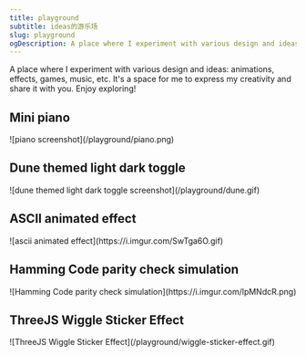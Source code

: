 ```yaml
---
title: playground
subtitle: ideas的游乐场
slug: playground
ogDescription: A place where I experiment with various design and ideas - animations, effects, games, music, etc. It's a space for me to express my creativity and share it with you. Enjoy exploring!
---
```


A place where I experiment with various design and ideas: animations, effects, games, music, etc. It's a space for me to express my creativity and share it with you. Enjoy exploring!

## Mini piano

<Link href='/playground/piano'>
  ![piano screenshot](/playground/piano.png)
</Link>
<ExternalActionButtonLink
  href='/playground/piano'
  title='play the mini piano'
/>

## Dune themed light dark toggle

<Link href='/playground/dune-themed-light-dark-toggle'>
  ![dune themed light dark toggle screenshot](/playground/dune.gif)
</Link>
<ExternalActionButtonLink
  href='/playground/dune-themed-light-dark-toggle'
  title='try the toggle'
/>

## ASCII animated effect

<Link href='/playground/ascii-animated-effect'>
  ![ascii animated effect](https://i.imgur.com/SwTga6O.gif)
</Link>
<ExternalActionButtonLink
  href='/playground/ascii-animated-effect'
  title='take a closer look'
/>

## Hamming Code parity check simulation

<Link href='https://c47lfn.csb.app/' target='_blank'>
  ![Hamming Code parity check simulation](https://i.imgur.com/lpMNdcR.png)
</Link>
<ExternalActionButtonLink
  href='https://c47lfn.csb.app/'
  title='take a closer look'
/>

## ThreeJS Wiggle Sticker Effect

<Link href='/playground/wiggle-sticker-effect'>
  ![ThreeJS Wiggle Sticker Effect](/playground/wiggle-sticker-effect.gif)
</Link>
<ExternalActionButtonLink
  href='/playground/wiggle-sticker-effect'
  title='take a closer look'
/>
